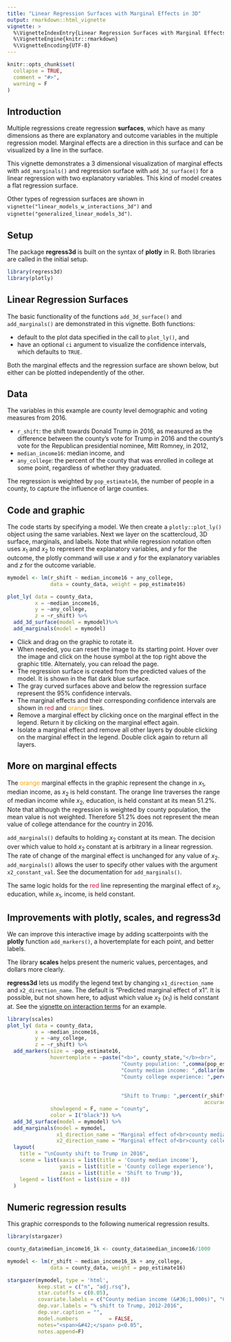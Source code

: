 ```yaml
---
title: "Linear Regression Surfaces with Marginal Effects in 3D"
output: rmarkdown::html_vignette
vignette: >
  %\VignetteIndexEntry{Linear Regression Surfaces with Marginal Effects in 3D}
  %\VignetteEngine{knitr::rmarkdown}
  %\VignetteEncoding{UTF-8}
---
```


```r
knitr::opts_chunk$set(
  collapse = TRUE,
  comment = "#>",
  warning = F
)
```


## Introduction

Multiple regressions create regression **surfaces**, which have as many dimensions as there are explanatory and outcome variables in the multiple regression model. Marginal effects are a direction in this surface and can be visualized by a line in the surface. 

This vignette demonstrates a 3 dimensional visualization of marginal effects with `add_marginals()` and regression surface with `add_3d_surface()` for a linear regression with two explanatory variables. This kind of model creates a flat regression surface.

Other types of regression surfaces are shown in `vignette("linear_models_w_interactions_3d")` and `vignette("generalized_linear_models_3d")`.

## Setup 

The package __regress3d__ is built on the syntax of __plotly__ in R. Both libraries are called in the initial setup.  

```r
library(regress3d)
library(plotly)
```

## Linear Regression Surfaces

The basic functionality of the functions `add_3d_surface()` and `add_marginals()` are demonstrated in this vignette. Both functions:

* default to the plot data specified in the call to `plot_ly()`, and
* have an optional `ci` argument to visualize the confidence intervals, which defaults to `TRUE`.

Both the marginal effects and the regression surface are shown below, but either can be plotted independently of the other.

## Data

The variables in this example are county level demographic and voting measures from 2016.

* `r_shift`: the shift towards Donald Trump in 2016, as measured as the difference between the county's vote for Trump in 2016 and the county's vote for the Republican presidential nominee, Mitt Romney, in 2012,
* `median_income16`: median income, and 
* `any_college`: the percent of the county that was enrolled in college at some point, regardless of whether they graduated.

The regression is weighted by `pop_estimate16`, the number of people in a county, to capture the influence of large counties.

## Code and graphic

The code starts by specifying a model. We then create a `plotly::plot_ly()` object using the same variables. Next we layer on the scattercloud, 3D surface, marginals, and labels. Note that while regression notation often uses $x_1$ and $x_2$ to represent the explanatory variables, and $y$ for the outcome, the plotly command will use $x$ and $y$ for the explanatory variables and $z$ for the outcome variable.

```r
mymodel <- lm(r_shift ~ median_income16 + any_college, 
              data = county_data, weight = pop_estimate16)

plot_ly( data = county_data,
         x = ~median_income16,
         y = ~any_college,
         z = ~r_shift) %>%
  add_3d_surface(model = mymodel)%>%
  add_marginals(model = mymodel)
```


-   Click and drag on the graphic to rotate it.
-   When needed, you can reset the image to its starting point. Hover over the image and click on the house symbol at the top right above the graphic title. Alternately, you can reload the page.
-   The regression surface is created from the predicted values of the model. It is shown in the flat dark blue surface. 
-   The gray curved surfaces above and below the regression surface represent the 95\% confidence intervals.
-   The marginal effects and their corresponding confidence intervals are shown in [red]{style="color: crimson;"} and [orange]{style="color: orange;"} lines. 
-   Remove a marginal effect by clicking once on the marginal effect in the legend. Return it by clicking on the marginal effect again.
-   Isolate a marginal effect and remove all other layers by double clicking on the marginal effect in the legend. Double click again to return all layers.

## More on marginal effects

The [orange]{style="color: orange;"} marginal effects in the graphic represent the change in $x_1$, median income, as $x_2$ is held constant. The orange line traverses the range of median income while $x_2$, education, is held constant at its mean 51.2\%. Note that although the regression is weighted by county population, the mean value is not weighted. Therefore 51.2\% does not represent the mean value of college attendance for the country in 2016. 

`add_marginals()` defaults to holding $x_2$ constant at its mean. The decision over which value to hold $x_2$ constant at is arbitrary in a linear regression. The rate of change of the marginal effect is unchanged for any value of $x_2$. `add_marginals()` allows the user to specify other values with the argument `x2_constant_val`. See the documentation for `add_marginals()`. 

The same logic holds for the [red]{style="color: crimson;"} line representing the marginal effect of $x_2$, education, while $x_1$, income, is held constant.

## Improvements with plotly, scales, and regress3d

We can improve this interactive image by adding scatterpoints with the __plotly__ function `add_markers()`, a hovertemplate for each point, and better labels. 

The library __scales__ helps present the numeric values, percentages, and dollars more clearly.

__regress3d__ lets us modify the legend text by changing `x1_direction_name` and `x2_direction_name`. The default is "Predicted marginal effect of x1". It is possible, but not shown here, to adjust which value $x_2$ ($x_1$) is held constant at. See the [vignette on interaction terms](https://ellafostermolina.github.io/regress3d/articles/linear_models_w_interactions_3d.html) for an example.

```r
library(scales)
plot_ly( data = county_data,
         x = ~median_income16,
         y = ~any_college,
         z = ~r_shift) %>%
  add_markers(size = ~pop_estimate16, 
              hovertemplate = ~paste("<b>", county_state,"</b><br>", 
                                     "County population: ",comma(pop_estimate16),"<br><br>",
                                     "County median income: ",dollar(median_income16),"<br>", 
                                     "County college experience: ",percent(any_college, 
                                                                           accuracy = 0.1, 
                                                                           scale = 1),"<br>", 
                                     "Shift to Trump: ",percent(r_shift, 
                                                                accuracy = 0.01, scale = 1),"<br>"),
              showlegend = F, name = "county",
              color = I("black")) %>%
  add_3d_surface(model = mymodel) %>%
  add_marginals(model = mymodel,
                x1_direction_name = "Marginal effect of<br>county median income",
                x2_direction_name = "Marginal effect of<br>county college experience") %>%
  layout( 
    title = "\nCounty shift to Trump in 2016",
    scene = list(xaxis = list(title = 'County median income'),
                 yaxis = list(title = 'County college experience'),
                 zaxis = list(title = 'Shift to Trump')),
    legend = list(font = list(size = 8))
  )
```

## Numeric regression results

This graphic corresponds to the following numerical regression results.

```r
library(stargazer)

county_data$median_income16_1k <- county_data$median_income16/1000

mymodel <- lm(r_shift ~ median_income16_1k + any_college, 
              data = county_data, weight = pop_estimate16)

stargazer(mymodel, type = 'html',
          keep.stat = c("n", "adj.rsq"),
          star.cutoffs = c(0.05),
          covariate.labels = c("County median income (&#36;1,000s)", "County college experience", "Constant"),
          dep.var.labels = "% shift to Trump, 2012-2016",
          dep.var.caption = "",
          model.numbers          = FALSE, 
          notes="<span>&#42;</span> p<0.05",
          notes.append=F)
```

